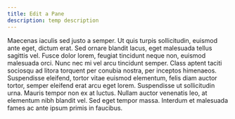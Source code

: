 ```yaml
---
title: Edit a Pane
description: temp description
---
```

Maecenas iaculis sed justo a semper. Ut quis turpis sollicitudin, euismod ante eget, dictum erat. Sed ornare blandit lacus, eget 
malesuada tellus sagittis vel. Fusce dolor lorem, feugiat tincidunt neque non, euismod malesuada orci. Nunc nec mi vel arcu tincidunt 
semper. Class aptent taciti sociosqu ad litora torquent per conubia nostra, per inceptos himenaeos. Suspendisse eleifend, tortor vitae 
euismod elementum, felis diam auctor tortor, semper eleifend erat arcu eget lorem. Suspendisse ut sollicitudin urna. Mauris tempor non 
ex at luctus. Nullam auctor venenatis leo, at elementum nibh blandit vel. Sed eget tempor massa. Interdum et malesuada fames ac ante 
ipsum primis in faucibus.

